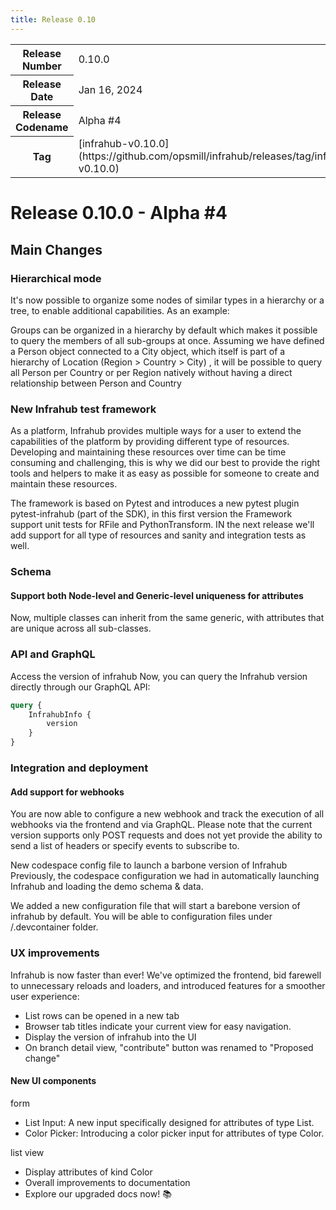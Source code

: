 ```yaml
---
title: Release 0.10
---
```


<table>
  <tbody>
    <tr>
      <th>Release Number</th>
      <td>0.10.0</td>
    </tr>
    <tr>
      <th>Release Date</th>
      <td>Jan 16, 2024</td>
    </tr>
    <tr>
      <th>Release Codename</th>
      <td>Alpha #4</td>
    </tr>
    <tr>
      <th>Tag</th>
      <td>[infrahub-v0.10.0](https://github.com/opsmill/infrahub/releases/tag/infrahub-v0.10.0)</td>
    </tr>
  </tbody>
</table>

# Release 0.10.0 - Alpha #4
<!-- markdownlint-disable -->
<!-- vale off -->

## Main Changes

### Hierarchical mode

It's now possible to organize some nodes of similar types in a hierarchy or a tree, to enable additional capabilities.
As an example:

Groups can be organized in a hierarchy by default which makes it possible to query the members of all sub-groups at once.
Assuming we have defined a Person object connected to a City object, which itself is part of a hierarchy of Location (Region > Country > City) , it will be possible to query all Person per Country or per Region natively without having a direct relationship between Person and Country

### New Infrahub test framework

As a platform, Infrahub provides multiple ways for a user to extend the capabilities of the platform by providing different type of resources.
Developing and maintaining these resources over time can be time consuming and challenging, this is why we did our best to provide the right tools and helpers to make it as easy as possible for someone to create and maintain these resources.

The framework is based on Pytest and introduces a new pytest plugin pytest-infrahub (part of the SDK), in this first version the Framework support unit tests for RFile and PythonTransform. IN the next release we'll add support for all type of resources and sanity and integration tests as well.

### Schema

#### Support both Node-level and Generic-level uniqueness for attributes

Now, multiple classes can inherit from the same generic, with attributes that are unique across all sub-classes.

### API and GraphQL

Access the version of infrahub
Now, you can query the Infrahub version directly through our GraphQL API:

```graphql
query {
    InfrahubInfo {
        version
    }
}
```

### Integration and deployment

#### Add support for webhooks

You are now able to configure a new webhook and track the execution of all webhooks via the frontend and via GraphQL.
Please note that the current version supports only POST requests and does not yet provide the ability to send a list of headers or specify events to subscribe to.

New codespace config file to launch a barbone version of Infrahub
Previously, the codespace configuration we had in automatically launching Infrahub and loading the demo schema & data.

We added a new configuration file that will start a barebone version of infrahub by default. You will be able to configuration files under /.devcontainer folder.

### UX improvements

Infrahub is now faster than ever! We've optimized the frontend, bid farewell to unnecessary reloads and loaders, and introduced features for a smoother user experience:

- List rows can be opened in a new tab
- Browser tab titles indicate your current view for easy navigation.
- Display the version of infrahub into the UI
- On branch detail view, "contribute" button was renamed to "Proposed change"

#### New UI components

form

- List Input: A new input specifically designed for attributes of type List.
- Color Picker: Introducing a color picker input for attributes of type Color.

list view

- Display attributes of kind Color
- Overall improvements to documentation
- Explore our upgraded docs now! 📚
